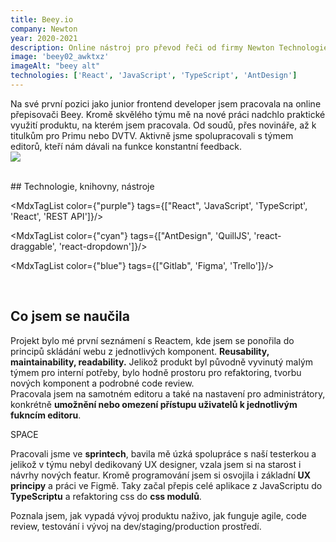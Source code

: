 ```yaml
---
title: Beey.io
company: Newton
year: 2020-2021
description: Online nástroj pro převod řeči od firmy Newton Technologies. Rich text editor, který umožňuje úpravu přepsaného zvuku i tvorbu titulků s přesným časováním. 
image: 'beey02_awktxz'
imageAlt: "beey alt"
technologies: ['React', 'JavaScript', 'TypeScript', 'AntDesign']
---
```


Na své první pozici jako junior frontend developer jsem pracovala na online přepisovači
<MdxLink url="https://www.beey.io/cs/">Beey</MdxLink>.
Kromě skvělého týmu mě na nové práci nadchlo praktické využití produktu, na kterém jsem pracovala. Od soudů, přes novináře, až k titulkům pro Primu nebo DVTV. Aktivně jsme spolupracovali s týmem editorů, kteří nám dávali na funkce konstantní feedback.
<br/>
<img src="https://res.cloudinary.com/doqtwlcxw/image/upload/v1691495712/beey02_awktxz.webp"/>

<br/>
## Technologie, knihovny, nástroje

<MdxTagList color={"purple"} tags={["React", 'JavaScript', 'TypeScript', 'React', 'REST API']}/>

<MdxTagList color={"cyan"} tags={["AntDesign", 'QuillJS', 'react-draggable', 'react-dropdown']}/>

<MdxTagList color={"blue"} tags={["Gitlab", 'Figma', 'Trello']}/>

<br/>

## Co jsem se naučila
 Projekt bylo mé první seznámení s Reactem, kde jsem se ponořila do principů skládání webu z jednotlivých komponent. **Reusability, maintainability, readability.**
Jelikož produkt byl původně vyvinutý malým týmem pro interní potřeby, bylo hodně prostoru pro refaktoring, tvorbu nových komponent a podrobné code review.    
Pracovala jsem na samotném editoru a také na nastavení pro administrátory, konkrétně **umožnění nebo omezení přístupu uživatelů k jednotlivým fukncím editoru**. 

<div className="mdx-space--md">SPACE</div>

Pracovali jsme ve **sprintech**, bavila mě úzká spolupráce s naší testerkou a jelikož v týmu nebyl dedikovaný UX designer, vzala jsem si na starost i návrhy nových featur. Kromě programování jsem si osvojila i základní **UX principy** a práci ve Figmě. Taky začal přepis celé aplikace z JavaScriptu do **TypeScriptu** a refaktoring css do **css modulů**. 

<div className="mdx-space--md"></div>

Poznala jsem, jak vypadá vývoj produktu naživo, jak funguje agile, code review, testování i vývoj na dev/staging/production prostředí. 